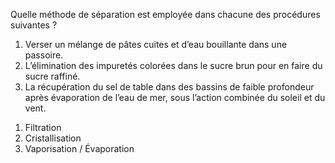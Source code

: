 ::: {.Exercise data-latex=""}

Quelle méthode de séparation est employée dans chacune des procédures suivantes ?

1. Verser un mélange de pâtes cuites et d'eau bouillante dans une passoire.
\vspace{\stretch{1}}
2. L'élimination des impuretés colorées dans le sucre brun pour en faire du sucre raffiné.
\vspace{\stretch{1}}
3. La récupération du sel de table dans des bassins de faible profondeur après évaporation de l'eau de mer, sous l'action combinée du soleil et du vent.
\vspace{\stretch{1}}

:::

::: {.Answer data-latex=""}

1. Filtration
2. Cristallisation
3. Vaporisation / Évaporation

:::
